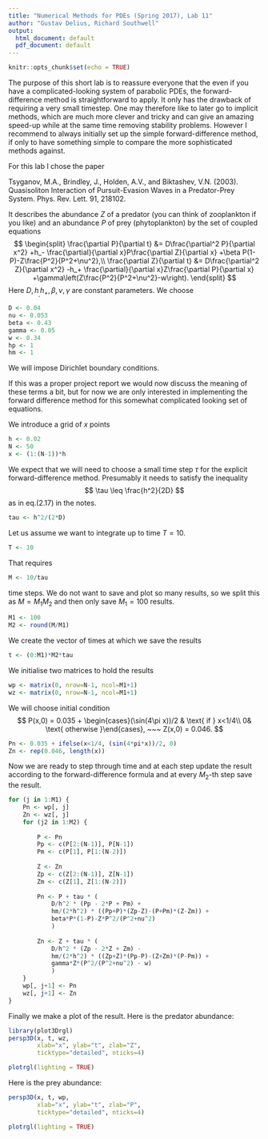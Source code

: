 ```yaml
---
title: "Numerical Methods for PDEs (Spring 2017), Lab 11"
author: "Gustav Delius, Richard Southwell"
output:
  html_document: default
  pdf_document: default
---
```


```r
knitr::opts_chunk$set(echo = TRUE)
```

The purpose of this short lab is to reassure everyone that the even if you have
a complicated-looking system of parabolic PDEs, the forward-difference method
is straightforward to apply. It only has the drawback of requiring a very small
timestep. One may therefore like to later go to implicit methods, which are
much more clever and tricky and can give an amazing speed-up while at the same
time removing stability problems. However I recommend to always initially
set up the simple forward-difference method, if only to have something simple
to compare the more sophisticated methods against.

For this lab I chose the paper

Tsyganov, M.A., Brindley, J., Holden, A.V., and Biktashev, V.N. (2003). 
Quasisoliton Interaction of Pursuit-Evasion Waves in a Predator-Prey System. 
Phys. Rev. Lett. 91, 218102.

It describes the abundance $Z$ of a predator (you can think of zooplankton if
you like) and an abundance $P$ of prey (phytoplankton) by the set of
coupled equations
$$
\begin{split}
\frac{\partial P}{\partial t} &= D\frac{\partial^2 P}{\partial x^2}
+h_- \frac{\partial}{\partial x}P\frac{\partial Z}{\partial x}
+\beta P(1-P)-Z\frac{P^2}{P^2+\nu^2},\\
\frac{\partial Z}{\partial t} &= D\frac{\partial^2 Z}{\partial x^2}
-h_+ \frac{\partial}{\partial x}Z\frac{\partial P}{\partial x}
+\gamma\left(Z\frac{P^2}{P^2+\nu^2}-w\right).
\end{split}
$$
Here $D, h__, h_+, \beta, \nu, \gamma$ are constant parameters. We choose
```r
D <- 0.04
nu <- 0.053
beta <- 0.43
gamma <- 0.05
w <- 0.34
hp <- 1
hm <- 1
```

We will impose Dirichlet boundary conditions.

If this was a proper project report we would now discuss the meaning of
these terms a bit, but for now we are only interested in implementing the
forward difference method for this somewhat complicated looking set of equations.

We introduce a grid of $x$ points
```r
h <- 0.02
N <- 50
x <- (1:(N-1))*h
```

We expect that we will need to choose a small time step $\tau$ for the explicit
forward-difference method. Presumably it needs to satisfy the inequality
$$
\tau \leq \frac{h^2}{2D}
$$
as in eq.(2.17) in the notes.

```r
tau <- h^2/(2*D)
```

Let us assume we want to integrate up to time $T=10$. 

```r
T <- 10
```

That requires

```r
M <- 10/tau
```

time steps. We do not want to save and plot so many results, so we split this
as $M = M_1 M_2$ and then only save $M_1 = 100$ results.

```r
M1 <- 100
M2 <- round(M/M1)
```

We create the vector of times at which we save the results

```r
t <- (0:M1)*M2*tau
```

We initialise two matrices to hold the results

```r
wp <- matrix(0, nrow=N-1, ncol=M1+1)
wz <- matrix(0, nrow=N-1, ncol=M1+1)
```

We will choose initial condition
$$
P(x,0) = 0.035 + \begin{cases}(\sin(4\pi x))/2 & \text{ if } x<1/4\\
0& \text{ otherwise }\end{cases}, ~~~ Z(x,0) = 0.046.
$$
```r
Pn <- 0.035 + ifelse(x<1/4, (sin(4*pi*x))/2, 0)
Zn <- rep(0.046, length(x))
```

Now we are ready to step through time and at each step update the result
according to the forward-difference formula and at every $M_2$-th step
save the result.
```r
for (j in 1:M1) {
    Pn <- wp[, j]
    Zn <- wz[, j]
    for (j2 in 1:M2) {
        
        P <- Pn
        Pp <- c(P[2:(N-1)], P[N-1])
        Pm <- c(P[1], P[1:(N-2)])
        
        Z <- Zn
        Zp <- c(Z[2:(N-1)], Z[N-1])
        Zm <- c(Z[1], Z[1:(N-2)])
        
        Pn <- P + tau * (
            D/h^2 * (Pp - 2*P + Pm) + 
            hm/(2*h^2) * ((Pp+P)*(Zp-Z)-(P+Pm)*(Z-Zm)) +
            beta*P*(1-P)-Z*P^2/(P^2+nu^2)
            )
        
        Zn <- Z + tau * (
            D/h^2 * (Zp - 2*Z + Zm) - 
            hm/(2*h^2) * ((Zp+Z)*(Pp-P)-(Z+Zm)*(P-Pm)) +
            gamma*Z*(P^2/(P^2+nu^2) - w)
            )
    }
    wp[, j+1] <- Pn
    wz[, j+1] <- Zn
}
```

Finally we make a plot of the result. Here is the predator abundance:
```r
library(plot3Drgl)
persp3D(x, t, wz,
        xlab="x", ylab="t", zlab="Z",
        ticktype="detailed", nticks=4)

plotrgl(lighting = TRUE)
```

Here is the prey abundance:
```r
persp3D(x, t, wp,
        xlab="x", ylab="t", zlab="P",
        ticktype="detailed", nticks=4)

plotrgl(lighting = TRUE)
```




